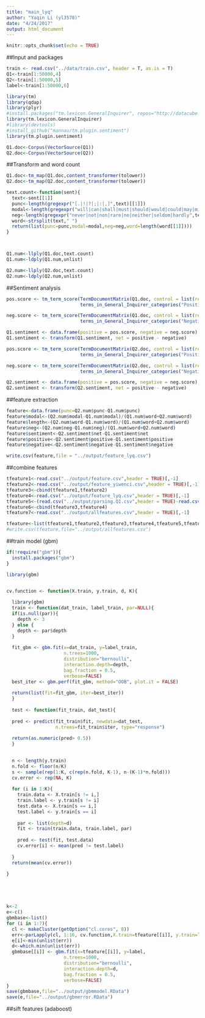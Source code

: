 ```yaml
---
title: "main_lyq"
author: "Yaqin Li (yl3578)"
date: "4/24/2017"
output: html_document
---
```


```r
knitr::opts_chunk$set(echo = TRUE)
```


##Input and packages

```r
train <- read.csv("../data/train.csv", header = T, as.is = T)
Q1<-train[1:50000,4]
Q2<-train[1:50000,5]
label<-train[1:50000,6]

library(tm)
library(qdap)
library(plyr)
#install.packages("tm.lexicon.GeneralInquirer", repos="http://datacube.wu.ac.at", type="source")
library(tm.lexicon.GeneralInquirer)
#library(devtools)
#install_github("mannau/tm.plugin.sentiment")
library(tm.plugin.sentiment)

Q1.doc<-Corpus(VectorSource(Q1))
Q2.doc<-Corpus(VectorSource(Q2))
```

##Transform and word count

```r
Q1.doc<-tm_map(Q1.doc,content_transformer(tolower))
Q2.doc<-tm_map(Q2.doc,content_transformer(tolower))

text.count<-function(sent){
  text<-sent[[1]]
  punc<-length(gregexpr("[.|!|?|;|:|,]",text)[[1]])
  modal<-length(gregexpr("will|can|shall|must|should|would|could|may|might",text)[[1]])
  neg<-length(gregexpr("never|not|non|rare|no|neither|seldom|hardly",text)[[1]])
  word<-strsplit(text," ")
  return(list(punc=punc,modal=modal,neg=neg,word=length(word[[1]])))
}



Q1.num<-llply(Q1.doc,text.count)
Q1.num<-ldply(Q1.num,unlist)

Q2.num<-llply(Q2.doc,text.count)
Q2.num<-ldply(Q2.num,unlist)

```




##Sentiment analysis
```r
pos.score <- tm_term_score(TermDocumentMatrix(Q1.doc, control = list(removePunctuation = TRUE)), 
                           terms_in_General_Inquirer_categories("Positiv")) 

neg.score <- tm_term_score(TermDocumentMatrix(Q1.doc, control = list(removePunctuation = TRUE)), 
                           terms_in_General_Inquirer_categories("Negativ")) 

Q1.sentiment <- data.frame(positive = pos.score, negative = neg.score)
Q1.sentiment <- transform(Q1.sentiment, net = positive - negative)

pos.score <- tm_term_score(TermDocumentMatrix(Q2.doc, control = list(removePunctuation = TRUE)), 
                           terms_in_General_Inquirer_categories("Positiv")) 

neg.score <- tm_term_score(TermDocumentMatrix(Q2.doc, control = list(removePunctuation = TRUE)), 
                           terms_in_General_Inquirer_categories("Negativ")) 

Q2.sentiment <- data.frame(positive = pos.score, negative = neg.score)
Q2.sentiment <- transform(Q2.sentiment, net = positive - negative)
```


##feature extraction

```r
feature<-data.frame(punc=Q2.num$punc-Q1.num$punc)
feature$modal<-(Q2.num$modal-Q1.num$modal)/(Q1.num$word+Q2.num$word)
feature$length<-(Q2.num$word-Q1.num$word)/(Q1.num$word+Q2.num$word)
feature$neg<-(Q2.num$neg-Q1.num$neg)/(Q1.num$word+Q2.num$word)
feature$sentiment<-Q2.sentiment$net-Q1.sentiment$net
feature$positive<-Q2.sentiment$positive-Q1.sentiment$positive
feature$negative<-Q2.sentiment$negative-Q1.sentiment$negative

write.csv(feature,file = "../output/feature_lyq.csv")
```


##combine features

```r
tfeature1<-read.csv("../output/feature.csv",header = TRUE)[,-1]
tfeature2<-read.csv("../output/feature_yiwenci.csv",header = TRUE)[,-1]
tfeature3<-cbind(tfeature1,tfeature2)
tfeature4<-read.csv("../output/feature_lyq.csv",header = TRUE)[,-1]
tfeature5<-(read.csv("../output/parsing.Q1.csv",header = TRUE)-read.csv("../output/parsing.Q2.csv",header = TRUE))[,-1]
tfeature6<-cbind(tfeature3,tfeature4)
tfeature7<-read.csv("../output/allfeatures.csv",header = TRUE)[,-1]

tfeature<-list(tfeature1,tfeature2,tfeature3,tfeature4,tfeature5,tfeature6,tfeature7)
#write.csv(tfeature,file="../output/allfeatures.csv")
```

##train model (gbm)

```r
if(!require("gbm")){
  install.packages("gbm")
}

library(gbm)


cv.function <- function(X.train, y.train, d, K){
  
  library(gbm)
  train <- function(dat_train, label_train, par=NULL){
  if(is.null(par)){
    depth <- 3
  } else {
    depth <- par$depth
  }
  
  fit_gbm <- gbm.fit(x=dat_train, y=label_train,
                     n.trees=1000,
                     distribution="bernoulli",
                     interaction.depth=depth, 
                     bag.fraction = 0.5,
                     verbose=FALSE)
  best_iter <- gbm.perf(fit_gbm, method="OOB", plot.it = FALSE)
  
  return(list(fit=fit_gbm, iter=best_iter))
  }
  
  test <- function(fit_train, dat_test){
  
  pred <- predict(fit_train$fit, newdata=dat_test, 
                  n.trees=fit_train$iter, type="response")
  
  return(as.numeric(pred> 0.5))
  }

  
  n <- length(y.train)
  n.fold <- floor(n/K)
  s <- sample(rep(1:K, c(rep(n.fold, K-1), n-(K-1)*n.fold)))  
  cv.error <- rep(NA, K)
  
  for (i in 1:K){
    train.data <- X.train[s != i,]
    train.label <- y.train[s != i]
    test.data <- X.train[s == i,]
    test.label <- y.train[s == i]
    
    par <- list(depth=d)
    fit <- train(train.data, train.label, par)
    
    pred <- test(fit, test.data)  
    cv.error[i] <- mean(pred != test.label)  
    
  }			
  return(mean(cv.error))
  
}





k<-2
e<-c()
gbmbase<-list()
for (i in 1:7){
  cl <- makeCluster(getOption("cl.cores", 8))
  err<-parLapply(cl, 1:16, cv.function,X.train=tfeature[[i]], y.train=label, K=k)
  e[i]<-min(unlist(err))
  d<-which.min(unlist(err))
  gbmbase[[i]] <- gbm.fit(x=tfeature[[i]], y=label,
                     n.trees=1000,
                     distribution="bernoulli",
                     interaction.depth=d, 
                     bag.fraction = 0.5,
                     verbose=FALSE)
}
save(gbmbase,file="../output/gbmmodel.RData")
save(e,file="../output/gbmerror.RData")
```


##sift features (adaboost)

```r




```


